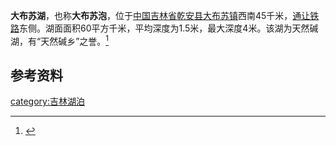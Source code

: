 {{Infobox_lake 
|湖泊名稱 = 大布苏湖
|湖泊照片 = 
|湖泊照片標題 = 
|測深圖 = 
|測深圖標題 = 
|湖泊所在地 = [[吉林省|吉林省]][[乾安县|乾安县]][[大布苏镇|大布苏镇]]
|座標 = {{coord|44.798|N|123.646|E|display=inline,title|dim:22000_type:landmark_region:CN}}
|湖泊類別 = 
|流入 = 
|流出 = 
|集水區面積 = 
|正常滿水位標高 = 
|集水區國家 = 
|湖泊長度 = 
|湖泊闊度  = 
|湖泊面積 = 
|平均深度 = 
|最深深度 = 
|水體體積 = 
|湖水停留時間 = 
|湖岸線長度 = 
|海拔高度 = 
|湖中島嶼 = 
|湖邊城鎮 = 
}}
'''大布苏湖'''，也称'''大布苏泡'''，位于[[中国|中国]][[吉林省|吉林省]][[乾安县|乾安县]][[大布苏镇|大布苏镇]]西南45千米，[[通让铁路|通让铁路]]东侧。湖面面积60平方千米，平均深度为1.5米，最大深度4米。该湖为天然碱湖，有“天然碱乡”之誉。<ref>{{Cite web |url=http://www.nhyz.org/yxx/xqbk/dlzd/chinazd/zj04_1.htm |title=中国地理百科 |access-date=2010-09-02 |archive-date=2006-01-11 |archive-url=https://web.archive.org/web/20060111164144/http://www.nhyz.org/yxx/xqbk/dlzd/chinazd/zj04_1.htm |dead-url=yes }}</ref>

==参考资料==
{{reflist}}

[[category:吉林湖泊|category:吉林湖泊]]